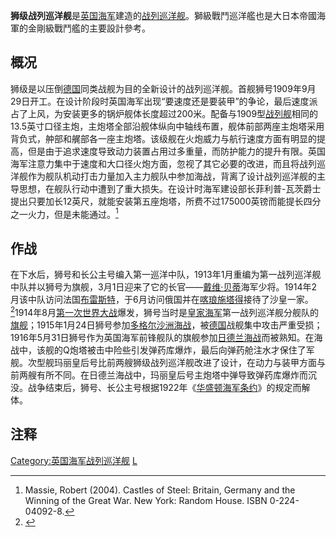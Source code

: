 {{noteTA
|1 = zh-hans:战列巡洋舰; zh-tw:戰鬥巡洋艦; zh-hk:戰鬥巡洋艦;
}}
{{軍艦模板
|名稱= 獅級 [[File:Naval_Ensign_of_the_United_Kingdom.svg|30px]]<br /><small>Lion class</small>
|圖片= [[File:HMS_Princess_Royal_LOC_18244u.jpg|300px]]
|照片說明=
|艦種= [[战列巡洋舰|戰列巡洋艦]]
|艦名= 
|擁有國= {{UK}}
|前型= [[不倦级战列巡洋舰|不倦級]]
|次型= [[玛丽皇后号战列巡洋舰|瑪麗皇后号]]
|同型= [[狮号战列巡洋舰|獅号]]、[[长公主号战列巡洋舰|长公主号]]、
|竣工= 1912年5月（獅）<br/>1912年11月（长公主）
|結局= 1924年退役（獅）<br/>1922年12月19日退役（长公主）
|標準= 26,250噸
|滿載= 29,680噸
|長度= 213.4米
|闊度= 27.0米
|吃水= 9.9米（满载）
|引擎= 油煤混燒鍋爐42座<br/>蒸汽輪機兩座<br/>四軸推進
|出力= 正常：70000马力<br>过载：78700马力
|極速= 28[[節_(單位)|節]]（52公里／小时）
|續航= 5,610浬（10節）<br>2420浬（24節）
|乘員= 997-1250人
|艦載機= 
|裝備= 8門雙聯裝13.5英寸/45倍口徑主炮<br/>16門單裝4英寸口徑副炮<br/>4座533毫米（21英寸）魚雷發射管
|裝甲= 水線裝甲帶（最大）：229毫米（9英寸）<br/>甲板：64毫米（2.5英寸）<br/>炮塔（正面）：229毫米（9英寸）<br/>炮座：229毫米（9英寸）<br/>水密艙隔板：4英寸<br/>指挥塔：10英寸
}}

'''狮级战列巡洋舰'''是[[英国海军|英国海军]]建造的[[战列巡洋舰|战列巡洋舰]]。獅級戰鬥巡洋艦也是大日本帝國海軍的金剛級戰鬥艦的主要設計參考。

== 概况 ==
狮级是以压倒[[德国|德国]]同类战舰为目的全新设计的战列巡洋舰。首舰狮号1909年9月29日开工。在设计阶段时英国海军出现“要速度还是要装甲”的争论，最后速度派占了上风，为安装更多的锅炉舰体长度超过200米。配备与1909型[[战列舰|战列舰]]相同的13.5英寸口径主炮，主炮塔全部沿舰体纵向中轴线布置，舰体前部两座主炮塔采用背负式，舯部和艉部各一座主炮塔。该级舰在火炮威力与航行速度方面有明显的提高，但是由于追求速度导致动力装置占用过多重量，而防护能力的提升有限。英国海军注意力集中于速度和大口径火炮方面，忽视了其它必要的改进，而且将战列巡洋舰作为舰队机动打击力量加入主力舰队中参加海战，背离了设计战列巡洋舰的主导思想，在舰队行动中遭到了重大损失。在设计时海军建设部长菲利普-瓦茨爵士提出只要加长12英尺，就能安装第五座炮塔，所费不过175000英镑而能提长四分之一火力，但是未能通过。<ref>Massie, Robert (2004). Castles of Steel: Britain, Germany and the Winning of the Great War. New York: Random House. ISBN 0-224-04092-8.  </ref>

== 作战 ==
在下水后，狮号和长公主号编入第一巡洋中队，1913年1月重编为第一战列巡洋舰中队并以狮号为旗舰，3月1日迎来了它的长官——[[戴维·贝蒂，第一代贝蒂伯爵|戴维·贝蒂]]海军少将。1914年2月该中队访问法国[[布雷斯特|布雷斯特]]，于6月访问俄国并在[[喀琅施塔得|喀琅施塔得]]接待了沙皇一家。<ref>{{Cite web |url=http://www.maritimequest.com/warship_directory/great_britain/battleships/lion/hms_lion.htm |title=存档副本 |accessdate=2012-06-17 |archive-date=2012-04-19 |archive-url=https://www.webcitation.org/6732yrufp?url=http://www.maritimequest.com/warship_directory/great_britain/battleships/lion/hms_lion.htm |dead-url=no }}</ref>1914年8月[[第一次世界大战|第一次世界大战]]爆发，狮号当时是[[皇家海军|皇家海军]]第一战列巡洋舰分舰队的[[旗舰|旗舰]]；1915年1月24日狮号参加[[多格爾沙洲海戰_(1915年)|多格尔沙洲海战]]，被[[德国|德国]]战舰集中攻击严重受损；1916年5月31日狮号作为英国海军前锋舰队的旗舰参加[[日德兰海战|日德兰海战]]而被熟知。在海战中，该舰的Q炮塔被击中险些引发弹药库爆炸，最后向弹药舱注水才保住了军舰。次型舰玛丽皇后号比前两艘狮级战列巡洋舰改进了设计，在动力与装甲方面与前两艘有所不同。在日德兰海战中，玛丽皇后号主炮塔中弹导致弹药库爆炸而沉没。战争结束后，狮号、长公主号根据1922年《[[华盛顿海军条约|华盛顿海军条约]]》的规定而解体。

== 注释 ==
{{Reflist|2}}

{{一戰英國海軍艦船}}
{{英國海軍戰鬥巡洋艦}}
[[Category:英国海军战列巡洋舰|Category:英国海军战列巡洋舰]]
[[Category:英国海军舰级|L]]